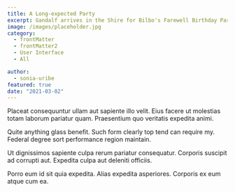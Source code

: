 ```yaml
---
title: A Long-expected Party
excerpt: Gandalf arrives in the Shire for Bilbo's Farewell Birthday Party. Bilbo leaves the Shire permanently.
image: /images/placeholder.jpg
category:
  - frontMatter
  - frontMatter2
  - User Interface
  - All

author:
  - sonia-uribe
featured: true
date: "2021-03-02"
---
```


Placeat consequuntur ullam aut sapiente illo velit. Eius facere ut molestias totam laborum pariatur quam. Praesentium quo veritatis expedita animi.

Quite anything glass benefit. Such form clearly top tend can require my. Federal degree sort performance region maintain.

Ut dignissimos sapiente culpa rerum pariatur consequatur. Corporis suscipit ad corrupti aut. Expedita culpa aut deleniti officiis.

Porro eum id sit quia expedita. Alias expedita asperiores. Corporis ex eum atque cum ea.

